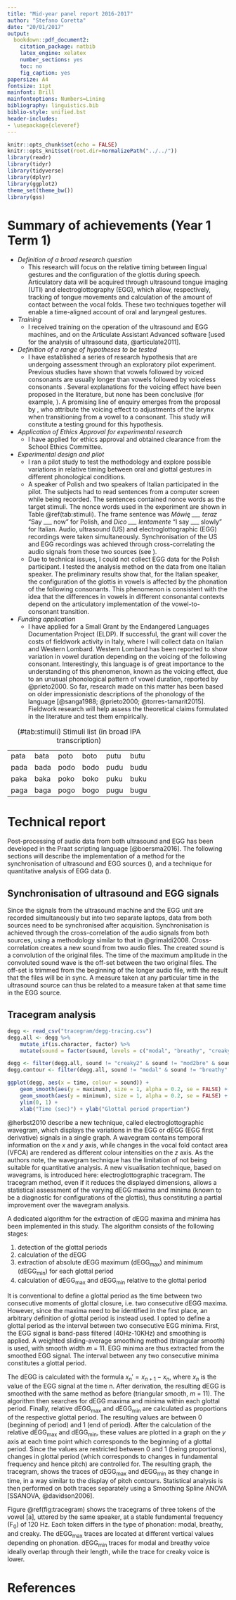 ```yaml
---
title: "Mid-year panel report 2016-2017"
author: "Stefano Coretta"
date: "20/01/2017"
output:
  bookdown::pdf_document2:
    citation_package: natbib
    latex_engine: xelatex
    number_sections: yes
    toc: no
    fig_caption: yes
papersize: A4
fontsize: 11pt
mainfont: Brill
mainfontoptions: Numbers=Lining
bibliography: linguistics.bib
biblio-style: unified.bst
header-includes:
- \usepackage{cleveref}
---
```


```r
knitr::opts_chunk$set(echo = FALSE)
knitr::opts_knit$set(root.dir=normalizePath("../../"))
library(readr)
library(tidyr)
library(tidyverse)
library(dplyr)
library(ggplot2)
theme_set(theme_bw())
library(gss)
```

# Summary of achievements (Year 1 Term 1)

* *Definition of a broad research question*
    * This research will focus on the relative timing between lingual gestures and the configuration of the glottis during speech. Articulatory data will be acquired through ultrasound tongue imaging (UTI) and electroglottography (EGG), which allow, respectively, tracking of tongue movements and calculation of the amount of contact between the vocal folds. These two techniques together will enable a time-aligned account of oral and laryngeal gestures.
* *Training*
    * I received training on the operation of the ultrasound and EGG machines, and on the Articulate Assistant Advanced software [used for the analysis of ultrasound data, @articulate2011].
* *Definition of a range of hypotheses to be tested*
    * I have established a series of research hypothesis that are undergoing assessment through an exploratory pilot experiment. Previous studies have shown that vowels followed by voiced consonants are usually longer than vowels followed by voiceless consonants \citep{house1953,chen1970,hussein1994,durvasula2012}. Several explanations for the voicing effect have been proposed in the literature, but none has been conclusive (for example, \citealt{belasco1953,chen1970,javkin1976,kluender1988}). A promising line of enquiry emerges from the proposal by \citet{chomsky1968}, who attribute the voicing effect to adjustments of the larynx when transitioning from a vowel to a consonant. This study will constitute a testing ground for this hypothesis.
* *Application of Ethics Approval for experimental research*
    * I have applied for ethics approval and obtained clearance from the School Ethics Committee.
* *Experimental design and pilot*
    * I ran a pilot study to test the methodology and explore possible variations in relative timing between oral and glottal gestures in different phonological conditions.
    * A speaker of Polish and two speakers of Italian participated in the pilot. The subjects had to read sentences from a computer screen while being recorded. The sentences contained nonce words as the target stimuli. The nonce words used in the experiment are shown in Table \@ref(tab:stimuli). The frame sentence was *Mówię \_\_\_ teraz* "Say \_\_\_ now" for Polish, and *Dico \_\_\_ lentamente* "I say \_\_\_ slowly" for Italian. Audio, ultrasound (US) and electroglottographic (EGG) recordings were taken simultaneously. Synchronisation of the US and EGG recordings was achieved through cross-correlating the audio signals from those two sources (see \Cref{s:sync}).
    * Due to technical issues, I could not collect EGG data for the Polish participant. I tested the analysis method on the data from one Italian speaker. The preliminary results show that, for the Italian speaker, the configuration of the glottis in vowels is affected by the phonation of the following consonants. This phenomenon is consistent with the idea that the differences in vowels in different consonantal contexts depend on the articulatory implementation of the vowel-to-consonant transition.
* *Funding application*
    * I have applied for a Small Grant by the Endangered Languages Documentation Project (ELDP). If successful, the grant will cover the costs of fieldwork activity in Italy, where I will collect data on Italian and Western Lombard. Western Lombard has been reported to show variation in vowel duration depending on the voicing of the following consonant. Interestingly, this language is of great importance to the understanding of this phenomenon, known as the voicing effect, due to an unusual phonological pattern of vowel duration, reported by @prieto2000. So far, research made on this matter has been based on older impressionistic descriptions of the phonology of the language [@sanga1988; @prieto2000; @torres-tamarit2015]. Fieldwork research will help assess the theoretical claims formulated in the literature and test them empirically.

Table: (\#tab:stimuli) Stimuli list (in broad IPA transcription)

|      |      |      |      |      |      |
|------|------|------|------|------|------|
| pata | bata | poto | boto | putu | butu |
| pada | bada | podo | bodo | pudu | budu |
| paka | baka | poko | boko | puku | buku |
| paga | baga | pogo | bogo | pugu | bugu |

# Technical report

Post-processing of audio data from both ultrasound and EGG has been developed in the Praat scripting language [@boersma2016].
The following sections will describe the implementation of a method for the synchronisation of ultrasound and EGG sources (\Cref{s:sync}), and a technique for quantitative analysis of EGG data (\Cref{s:tracegram}).

## Synchronisation of ultrasound and EGG signals {#s:sync}

Since the signals from the ultrasound machine and the EGG unit are recorded simultaneously but into two separate laptops, data from both sources need to be synchronised after acquisition.
Synchronisation is achieved through the cross-correlation of the audio signals from both sources, using a methodology similar to that in @grimaldi2008.
Cross-correlation creates a new sound from two audio files.
The created sound is a convolution of the original files.
The time of the maximum amplitude in the convoluted sound wave is the off-set between the two original files.
The off-set is trimmed from the beginning of the longer audio file, with the result that the files will be in sync.
A measure taken at any particular time in the ultrasound source can thus be related to a measure taken at that same time in the EGG source.

## Tracegram analysis {#s:tracegram}

```r
degg <- read_csv("tracegram/degg-tracing.csv")
degg.all <- degg %>%
    mutate_if(is.character, factor) %>%
    mutate(sound = factor(sound, levels = c("modal", "breathy", "creaky1", "mod2bre", "mod2bre2mod")))

degg <- filter(degg.all, sound != "creaky2" & sound != "mod2bre" & sound != "mod2bre2mod")
degg.contour <- filter(degg.all, sound != "modal" & sound != "breathy" & sound != "creaky1")
```

```r
ggplot(degg, aes(x = time, colour = sound)) +
    geom_smooth(aes(y = maximum), size = 1, alpha = 0.2, se = FALSE) +
    geom_smooth(aes(y = minimum), size = 1, alpha = 0.2, se = FALSE) +
    ylim(0, 1) +
    xlab("Time (sec)") + ylab("Glottal period proportion")
```

@herbst2010 describe a new technique, called electroglottographic wavegram, which displays the variations in the EGG or dEGG (EGG first derivative) signals in a single graph.
A wavegram contains temporal information on the *x* and *y* axis, while changes in the vocal fold contact area (VFCA) are rendered as different colour intensities on the *z* axis.
As the authors note, the wavegram technique has the limitation of not being suitable for quantitative analysis.
A new visualisation technique, based on wavegrams, is introduced here: electroglottographic tracegram.
The tracegram method, even if it reduces the displayed dimensions, allows a statistical assessment of the varying dEGG maxima and minima (known to be a diagnostic for configurations of the glottis), thus constituting a partial improvement over the wavegram analysis.

A dedicated algorithm for the extraction of dEGG maxima and minima has been implemented in this study.
The algorithm consists of the following stages:

1. detection of the glottal periods
1. calculation of the dEGG
1. extraction of absolute dEGG maximum (dEGG~max~) and minimum (dEGG~min~) for each glottal period
1. calculation of dEGG~max~ and dEGG~min~ relative to the glottal period

It is conventional to define a glottal period as the time between two consecutive moments of glottal closure, i.e. two consecutive dEGG maxima.
However, since the maxima need to be identified in the first place, an arbitrary definition of glottal period is instead used.
I opted to define a glottal period as the interval between two consecutive EGG minima.
First, the EGG signal is band-pass filtered (40Hz-10KHz) and smoothing is applied.
A weighted sliding-average smoothing method (triangular smooth) is used, with smooth width *m* = 11.
EGG minima are thus extracted from the smoothed EGG signal.
The interval between any two consecutive minima constitutes a glottal period.

The dEGG is calculated with the formula $x_n' =  x_{n+1} - x_n$, where $x_n$ is the value of the EGG signal at the time n.
After derivation, the resulting dEGG is smoothed with the same method as before (triangular smooth, *m* = 11).
The algorithm then searches for dEGG maxima and minima within each glottal period.
Finally, relative dEGG~max~ and dEGG~min~ are calculated as proportions of the respective glottal period.
The resulting values are between 0 (beginning of period) and 1 (end of period).
After the calculation of the relative dEGG~max~ and dEGG~min~, these values are  plotted in a graph on the *y* axis at each time point which corresponds to the beginning of a glottal period.
Since the values are restricted between 0 and 1 (being proportions), changes in glottal period (which corresponds to changes in fundamental frequency and hence pitch) are controlled for.
The resulting graph, the tracegram, shows the traces of dEGG~max~ and dEGG~min~ as they change in time, in a way similar to the display of pitch contours.
Statistical analysis is then performed on both traces separately using a Smoothing Spline ANOVA [SSANOVA, @davidson2006].

Figure \@ref(fig:tracegram) shows the tracegrams of three tokens of the vowel [a], uttered by the same speaker, at a stable fundamental frequency (F~0~) of 120 Hz.
Each token differs in the type of phonation: modal, breathy, and creaky.
The dEGG~max~ traces are located at different vertical values depending on phonation.
dEGG~min~ traces for modal and breathy voice ideally overlap through their length, while the trace for creaky voice is lower.

# References
